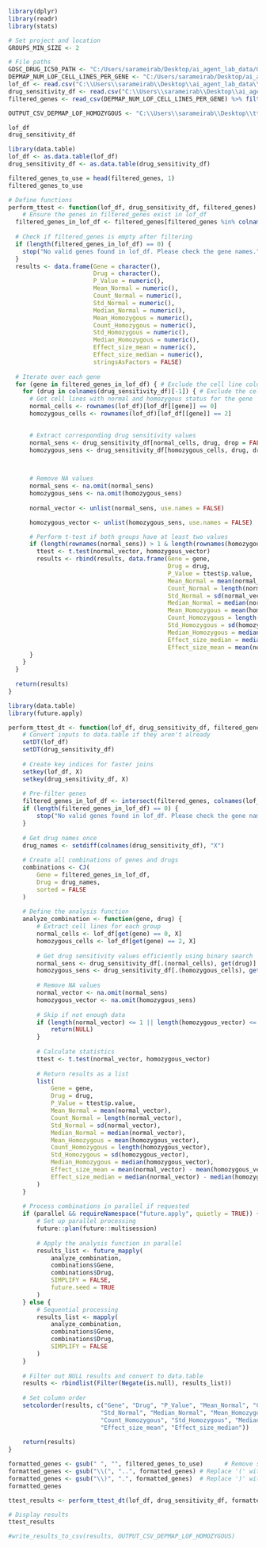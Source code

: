 ```r
library(dplyr)
library(readr)
library(stats)

# Set project and location
GROUPS_MIN_SIZE <- 2

# File paths
GDSC_DRUG_IC50_PATH <- "C:/Users/sarameirab/Desktop/ai_agent_lab_data/GDSC/gdsc2_for_ttest_analysis.csv"
DEPMAP_NUM_LOF_CELL_LINES_PER_GENE <- "C:/Users/sarameirab/Desktop/ai_agent_lab_data/depmap/depmap_num_lof_cell_lines_per_gene.csv"
lof_df <- read.csv("C:\\Users\\sarameirab\\Desktop\\ai_agent_lab_data\\depmap\\OmicsSomaticMutationsMatrixDamaging.csv")
drug_sensitivity_df <- read.csv("C:\\Users\\sarameirab\\Desktop\\ai_agent_lab_data\\depmap\\PRISM_Repurposing_Public_24Q2_subsetted.csv")
filtered_genes <- read_csv(DEPMAP_NUM_LOF_CELL_LINES_PER_GENE) %>% filter(count_2 >= 2) %>% pull(gene_name)

OUTPUT_CSV_DEPMAP_LOF_HOMOZYGOUS <- "C:\\Users\\sarameirab\\Desktop\\ttest_homozygous_prism.csv"

lof_df
drug_sensitivity_df


```
```r
library(data.table)
lof_df <- as.data.table(lof_df)
drug_sensitivity_df <- as.data.table(drug_sensitivity_df)
```


```r
filtered_genes_to_use = head(filtered_genes, 1)
filtered_genes_to_use

```


```r
# Define functions
perform_ttest <- function(lof_df, drug_sensitivity_df, filtered_genes) {
    # Ensure the genes in filtered_genes exist in lof_df
  filtered_genes_in_lof_df <- filtered_genes[filtered_genes %in% colnames(lof_df)]
  
  # Check if filtered_genes is empty after filtering
  if (length(filtered_genes_in_lof_df) == 0) {
    stop("No valid genes found in lof_df. Please check the gene names.")
  }
  results <- data.frame(Gene = character(), 
                        Drug = character(), 
                        P_Value = numeric(), 
                        Mean_Normal = numeric(), 
                        Count_Normal = numeric(),
                        Std_Normal = numeric(),
                        Median_Normal = numeric(),
                        Mean_Homozygous = numeric(),
                        Count_Homozygous = numeric(),
                        Std_Homozygous = numeric(),
                        Median_Homozygous = numeric(),
                        Effect_size_mean = numeric(),
                        Effect_size_median = numeric(),
                        stringsAsFactors = FALSE)
  
  # Iterate over each gene
  for (gene in filtered_genes_in_lof_df) { # Exclude the cell line column
    for (drug in colnames(drug_sensitivity_df)[-1]) { # Exclude the cell line column
      # Get cell lines with normal and homozygous status for the gene
      normal_cells <- rownames(lof_df)[lof_df[[gene]] == 0]
      homozygous_cells <- rownames(lof_df)[lof_df[[gene]] == 2]

      
      # Extract corresponding drug sensitivity values
      normal_sens <- drug_sensitivity_df[normal_cells, drug, drop = FALSE]
      homozygous_sens <- drug_sensitivity_df[homozygous_cells, drug, drop = FALSE]


      
      # Remove NA values
      normal_sens <- na.omit(normal_sens)
      homozygous_sens <- na.omit(homozygous_sens)
      
      normal_vector <- unlist(normal_sens, use.names = FALSE)

      homozygous_vector <- unlist(homozygous_sens, use.names = FALSE)

      # Perform t-test if both groups have at least two values
      if (length(rownames(normal_sens)) > 1 & length(rownames(homozygous_sens)) > 1) {
        ttest <- t.test(normal_vector, homozygous_vector)
        results <- rbind(results, data.frame(Gene = gene, 
                                             Drug = drug, 
                                             P_Value = ttest$p.value, 
                                             Mean_Normal = mean(normal_vector), 
                                             Count_Normal = length(normal_vector),
                                             Std_Normal = sd(normal_vector),
                                             Median_Normal = median(normal_vector),
                                             Mean_Homozygous = mean(homozygous_vector),
                                             Count_Homozygous = length(homozygous_vector),
                                             Std_Homozygous = sd(homozygous_vector),
                                             Median_Homozygous = median(homozygous_vector),
                                             Effect_size_median = median(normal_vector) - median(homozygous_vector),
                                             Effect_size_mean = mean(normal_vector) - mean(homozygous_vector)))
      }
    }
  }
  
  return(results)
}
```

```r
library(data.table)
library(future.apply)

perform_ttest_dt <- function(lof_df, drug_sensitivity_df, filtered_genes, parallel = TRUE) {
    # Convert inputs to data.table if they aren't already
    setDT(lof_df)
    setDT(drug_sensitivity_df)
    
    # Create key indices for faster joins
    setkey(lof_df, X)
    setkey(drug_sensitivity_df, X)
    
    # Pre-filter genes
    filtered_genes_in_lof_df <- intersect(filtered_genes, colnames(lof_df))
    if (length(filtered_genes_in_lof_df) == 0) {
        stop("No valid genes found in lof_df. Please check the gene names.")
    }
    
    # Get drug names once
    drug_names <- setdiff(colnames(drug_sensitivity_df), "X")
    
    # Create all combinations of genes and drugs
    combinations <- CJ(
        Gene = filtered_genes_in_lof_df,
        Drug = drug_names,
        sorted = FALSE
    )
    
    # Define the analysis function
    analyze_combination <- function(gene, drug) {
        # Extract cell lines for each group
        normal_cells <- lof_df[get(gene) == 0, X]
        homozygous_cells <- lof_df[get(gene) == 2, X]
        
        # Get drug sensitivity values efficiently using binary search
        normal_sens <- drug_sensitivity_df[.(normal_cells), get(drug)]
        homozygous_sens <- drug_sensitivity_df[.(homozygous_cells), get(drug)]
        
        # Remove NA values
        normal_vector <- na.omit(normal_sens)
        homozygous_vector <- na.omit(homozygous_sens)
        
        # Skip if not enough data
        if (length(normal_vector) <= 1 || length(homozygous_vector) <= 1) {
            return(NULL)
        }
        
        # Calculate statistics
        ttest <- t.test(normal_vector, homozygous_vector)
        
        # Return results as a list
        list(
            Gene = gene,
            Drug = drug,
            P_Value = ttest$p.value,
            Mean_Normal = mean(normal_vector),
            Count_Normal = length(normal_vector),
            Std_Normal = sd(normal_vector),
            Median_Normal = median(normal_vector),
            Mean_Homozygous = mean(homozygous_vector),
            Count_Homozygous = length(homozygous_vector),
            Std_Homozygous = sd(homozygous_vector),
            Median_Homozygous = median(homozygous_vector),
            Effect_size_mean = mean(normal_vector) - mean(homozygous_vector),
            Effect_size_median = median(normal_vector) - median(homozygous_vector)
        )
    }
    
    # Process combinations in parallel if requested
    if (parallel && requireNamespace("future.apply", quietly = TRUE)) {
        # Set up parallel processing
        future::plan(future::multisession)
        
        # Apply the analysis function in parallel
        results_list <- future_mapply(
            analyze_combination,
            combinations$Gene,
            combinations$Drug,
            SIMPLIFY = FALSE,
            future.seed = TRUE
        )
    } else {
        # Sequential processing
        results_list <- mapply(
            analyze_combination,
            combinations$Gene,
            combinations$Drug,
            SIMPLIFY = FALSE
        )
    }
    
    # Filter out NULL results and convert to data.table
    results <- rbindlist(Filter(Negate(is.null), results_list))
    
    # Set column order
    setcolorder(results, c("Gene", "Drug", "P_Value", "Mean_Normal", "Count_Normal",
                          "Std_Normal", "Median_Normal", "Mean_Homozygous", 
                          "Count_Homozygous", "Std_Homozygous", "Median_Homozygous",
                          "Effect_size_mean", "Effect_size_median"))
    
    return(results)
}
```

```r
formatted_genes <- gsub(" ", "", filtered_genes_to_use)      # Remove spaces
formatted_genes <- gsub("\\(", "..", formatted_genes) # Replace '(' with '..'
formatted_genes <- gsub("\\)", ".", formatted_genes)  # Replace ')' with '.'
formatted_genes
```

```r
ttest_results <- perform_ttest_dt(lof_df, drug_sensitivity_df, formatted_genes)

# Display results
ttest_results

#write_results_to_csv(results, OUTPUT_CSV_DEPMAP_LOF_HOMOZYGOUS)

```






